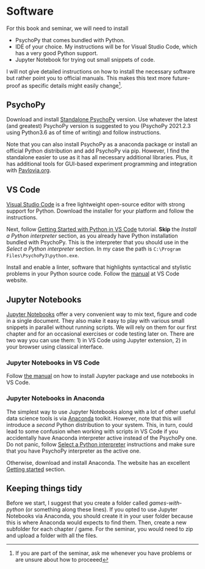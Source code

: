 # Software {#software}
For this book and seminar, we will need to install

* PsychoPy that comes bundled with Python.
* IDE of your choice. My instructions will be for Visual Studio Code, which has a very good Python support.
* Jupyter Notebook for trying out small snippets of code.

I will not give detailed instructions on how to install the necessary software but rather point you to official manuals. This makes this text more future-proof as specific details might easily change^[If you are part of the seminar, ask me whenever you have problems or are unsure about how to proceeed].

## PsychoPy {#install-psychopy}
Download and install [Standalone PsychoPy](https://www.psychopy.org/download.html) version. Use whatever the latest (and greatest) PsychoPy version is suggested to you (PsychoPy 2021.2.3 using Python3.6 as of time of writing) and follow instructions.

Note that you can also install PsychoPy as a anaconda package or install an official Python distribution and add PsychoPy via pip. However, I find the standalone easier to use as it has all necessary additional libraries. Plus, it has additional tools for GUI-based experiment programming and integration with [Pavlovia.org](https://pavlovia.org/).

## VS Code {#install-vs-code}
[Visual Studio Code](https://code.visualstudio.com/) is a free lightweight open-source editor with strong support for Python. Download the installer for your platform and follow the instructions.

Next, follow [Getting Started with Python in VS Code](https://code.visualstudio.com/docs/python/python-tutorial) tutorial. **Skip** the _Install a Python interpreter_ section, as you already have Python installation bundled with PsychoPy. This is the interpreter that you should use in the _Select a Python interpreter_ section. In my case the path is `C:\Program Files\PsychoPy3\python.exe`.

Install and enable a linter, software that highlights syntactical and stylistic problems in your Python source code. Follow the [manual](https://code.visualstudio.com/docs/python/linting) at VS Code website.


## Jupyter Notebooks {#jupyter-notebooks}
[Jupyter Notebooks](https://jupyter.org/) offer a very convenient way to mix text, figure and code in a single document. They also make it easy to play with various small snippets in parallel without running scripts. We will rely on them for our first chapter and for an occasional exercises or code testing later on. There are two way you can use them: 1) in VS Code using Jupyter extension, 2) in your browser using classical interface.

### Jupyter Notebooks in VS Code
Follow [the manual](https://code.visualstudio.com/docs/datascience/jupyter-notebooks) on how to install Jupyter package and use notebooks in VS Code.

### Jupyter Notebooks in Anaconda
The simplest way to use Jupyter Notebooks along with a lot of other useful data science tools is via [Anaconda](https://www.anaconda.com/products/individual) toolkit. However, note that this will introduce a _second_ Python distribution to your system. This, in turn, could lead to some confusion when working with scripts in VS Code if you accidentally have Anaconda interpreter active instead of the PsychoPy one. Do not panic, follow [Select a Python interpreter](https://code.visualstudio.com/docs/python/python-tutorial#_select-a-python-interpreter) instructions and make sure that you have PsychoPy interpreter as the active one.

Otherwise, download and install Anaconda. The website has an excellent [Getting started](https://docs.anaconda.com/anaconda/user-guide/getting-started/) section.

## Keeping things tidy {#files-folder}
Before we start, I suggest that you create a folder called _games-with-python_ (or something along these lines). If you opted to use Jupyter Notebooks via Anaconda, you should create it in your user folder because this is where Anaconda would expects to find them. Then, create a new subfolder for each chapter / game. For the seminar, you would need to zip and upload a folder with all the files.
